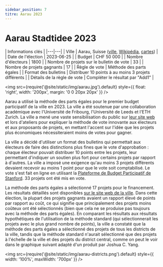 ```yaml
---
sidebar_position: 7
titre: Aarau 2023
---
```


# Aarau Stadtidee 2023

| Informations clés |
|---|---|
| Ville | Aarau, Suisse ([ville](http://stadtidee.aarau.ch/), [Wikipédia](https://en.wikipedia.org/wiki/Aarau), [cartes](https://www.google.com/maps/place/Aarau,+Switzerland/@47.3909296,7.9875661,12z)) |
| Date de l'élection | 2023-06-25 |
| Budget | CHF 50 000 |
| Nombre d'électeurs | 1800 |
| Nombre de projets sur le bulletin de vote | 33 |
| Nombre de projets gagnants | 17 |
| Règle de vote | Méthode des parts égales |
| Format des bulletins | Distribuer 10 points à au moins 3 projets différents |
| Détails de la règle de vote | Compléter le résultat par "Add1" |

<img src={require('@site/static/img/aarau.jpg').default} style={{ float: 'right', width: '200px', margin: '0 0 20px 20px' }} />

Aarau a utilisé la méthode des parts égales pour le premier budget participatif de la ville en 2023. La ville a été soutenue par une collaboration académique avec l'Université de Fribourg, l'Université de Leeds et l'ETH Zurich. La ville a mené une vaste sensibilisation du public sur [leur site web](https://www.stadtidee.aarau.ch/abstimmungsphase.html/1937) et lors d'ateliers pour expliquer la méthode de vote innovante aux électeurs et aux proposants de projets, en mettant l'accent sur l'idée que les projets plus économiques nécessiteraient moins de votes pour gagner.

La ville a décidé d'utiliser un format des bulletins qui permettait aux électeurs de faire des distinctions plus fines que le vote d'approbation : chaque électeur pouvait distribuer 10 points entre les projets, leur permettant d'indiquer un soutien plus fort pour certains projets par rapport à d'autres. La ville a imposé une exigence qu'au moins 3 projets différents devaient recevoir au moins 1 point pour que le vote soit comptabilisé. Le vote s'est fait en ligne en utilisant la [Plateforme de Budget Participatif de Stanford](https://github.com/StanfordCDT/pb). 33 projets ont été mis en vote.

La méthode des parts égales a sélectionné 17 projets pour le financement. Les résultats détaillés sont disponibles [sur le site web de la ville](https://www.stadtidee.aarau.ch/abstimmung.html/2114). Dans cette élection, la plupart des projets gagnants avaient un rapport élevé de points par rapport au coût, ce qui signifie que principalement des projets moins coûteux ont été sélectionnés (bien que cela ne se produise pas toujours avec la méthode des parts égales). En comparant les résultats aux résultats hypothétiques de l'utilisation de la méthode standard (qui sélectionnerait les projets avec le plus grand nombre de points), la ville a constaté que la méthode des parts égales a sélectionné des projets de tous les districts de la ville, tandis que la méthode standard n'aurait sélectionné que des projets à l'échelle de la ville et des projets du district central, comme on peut le voir dans le graphique suivant adapté d'un produit par Joshua C. Yang.

<img src={require('@site/static/img/aarau-districts.png').default} style={{ width: '100%', maxWidth: '700px' }} />